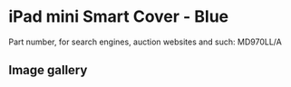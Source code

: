 
# iPad mini Smart Cover - Blue

Part number, for search engines, auction websites and such: MD970LL/A

## Image gallery

<div style={{ width: '100%', maxWidth: '768px' }}>
<GalleryComponent
    images={[
      {
        original: "/everysource/MD970.webp",
        thumbnail: "/everypreview/MD970.webp",
      },
      {
        original: "/everysource/MD970_AV1_BLACK.webp",
        thumbnail: "/everypreview/MD970_AV1_BLACK.webp",
      },
      {
        original: "/everysource/MD970_AV1_WHITE.webp",
        thumbnail: "/everypreview/MD970_AV1_WHITE.webp",
      },
      {
        original: "/everysource/MD970_AV2.webp",
        thumbnail: "/everypreview/MD970_AV2.webp",
      },
      {
        original: "/everysource/MD970_AV2_BLACK.webp",
        thumbnail: "/everypreview/MD970_AV2_BLACK.webp",
      },
      {
        original: "/everysource/MD970_AV2_WHITE.webp",
        thumbnail: "/everypreview/MD970_AV2_WHITE.webp",
      },
      {
        original: "/everysource/MD970_AV3_BLACK.webp",
        thumbnail: "/everypreview/MD970_AV3_BLACK.webp",
      },
      {
        original: "/everysource/MD970_AV3_WHITE.webp",
        thumbnail: "/everypreview/MD970_AV3_WHITE.webp",
      },
      {
        original: "/everysource/MD970_AV4_BLACK.webp",
        thumbnail: "/everypreview/MD970_AV4_BLACK.webp",
      },
      {
        original: "/everysource/MD970_AV4_WHITE.webp",
        thumbnail: "/everypreview/MD970_AV4_WHITE.webp",
      },
      {
        original: "/everysource/MD970_AV5.webp",
        thumbnail: "/everypreview/MD970_AV5.webp",
      }
    ]}
  />
</div>